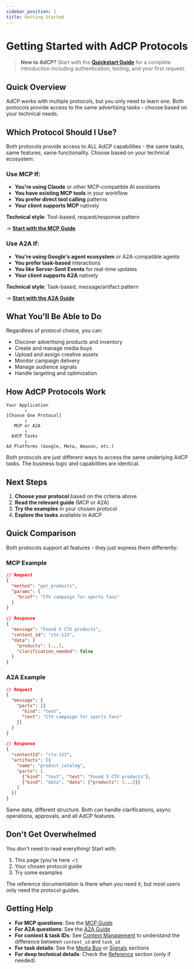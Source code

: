 ```yaml
---
sidebar_position: 1
title: Getting Started
---
```


# Getting Started with AdCP Protocols

> **New to AdCP?** Start with the [**Quickstart Guide**](../quickstart) for a complete introduction including authentication, testing, and your first request.

## Quick Overview

AdCP works with multiple protocols, but you only need to learn one. Both protocols provide access to the same advertising tasks - choose based on your technical needs.

## Which Protocol Should I Use?

Both protocols provide access to ALL AdCP capabilities - the same tasks, same features, same functionality. Choose based on your technical ecosystem:

### Use MCP If:
- **You're using Claude** or other MCP-compatible AI assistants
- **You have existing MCP tools** in your workflow
- **You prefer direct tool calling** patterns
- **Your client supports MCP** natively

**Technical style**: Tool-based, request/response pattern

→ [**Start with the MCP Guide**](./mcp-guide.mdx)

### Use A2A If:
- **You're using Google's agent ecosystem** or A2A-compatible agents
- **You prefer task-based** interactions
- **You like Server-Sent Events** for real-time updates
- **Your client supports A2A** natively

**Technical style**: Task-based, message/artifact pattern

→ [**Start with the A2A Guide**](./a2a-guide.mdx)

## What You'll Be Able to Do

Regardless of protocol choice, you can:
- Discover advertising products and inventory
- Create and manage media buys
- Upload and assign creative assets
- Monitor campaign delivery
- Manage audience signals
- Handle targeting and optimization

## How AdCP Protocols Work

```
Your Application
       ↓
[Choose One Protocol]
       ↓
   MCP or A2A
       ↓
  AdCP Tasks
       ↓
Ad Platforms (Google, Meta, Amazon, etc.)
```

Both protocols are just different ways to access the same underlying AdCP tasks. The business logic and capabilities are identical.

## Next Steps

1. **Choose your protocol** based on the criteria above
2. **Read the relevant guide** (MCP or A2A)
3. **Try the examples** in your chosen protocol
4. **Explore the tasks** available in AdCP

## Quick Comparison

Both protocols support all features - they just express them differently:

### MCP Example
```json
// Request
{
  "method": "get_products",
  "params": {
    "brief": "CTV campaign for sports fans"
  }
}

// Response  
{
  "message": "Found 5 CTV products",
  "context_id": "ctx-123",
  "data": {
    "products": [...],
    "clarification_needed": false
  }
}
```

### A2A Example
```json
// Request
{
  "message": {
    "parts": [{
      "kind": "text",
      "text": "CTV campaign for sports fans"
    }]
  }
}

// Response
{
  "contextId": "ctx-123",
  "artifacts": [{
    "name": "product_catalog",
    "parts": [
      {"kind": "text", "text": "Found 5 CTV products"},
      {"kind": "data", "data": {"products": [...]}}
    ]
  }]
}
```

Same data, different structure. Both can handle clarifications, async operations, approvals, and all AdCP features.

## Don't Get Overwhelmed

You don't need to read everything! Start with:
1. This page (you're here ✓)
2. Your chosen protocol guide
3. Try some examples

The reference documentation is there when you need it, but most users only need the protocol guides.

## Getting Help

- **For MCP questions**: See the [MCP Guide](./mcp-guide.mdx)
- **For A2A questions**: See the [A2A Guide](./a2a-guide.mdx)
- **For context & task IDs**: See [Context Management](./context-management.mdx) to understand the difference between `context_id` and `task_id`
- **For task details**: See the [Media Buy](../media-buy/index.mdx) or [Signals](../signals/overview.mdx) sections
- **For deep technical details**: Check the [Reference](../reference/error-codes.mdx) section (only if needed)